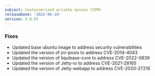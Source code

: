 ```yaml
---
subject: Containerized private minion (CPM)
releaseDate: '2022-06-10'
version: 3.0.65
---
```


### Fixes

* Updated base ubuntu image to address security vulnerabilities
* Updated the version of jnr-posix to address CVE-2014-4043
* Updated the version of liquibase-core to address CVE-2022-0839
* Updated the version of <DNT>Jetty<DNT>-io to address CVE-2021-28165
* Updated the version of <DNT>Jetty<DNT>-webapp to address CVE-2020-27216
